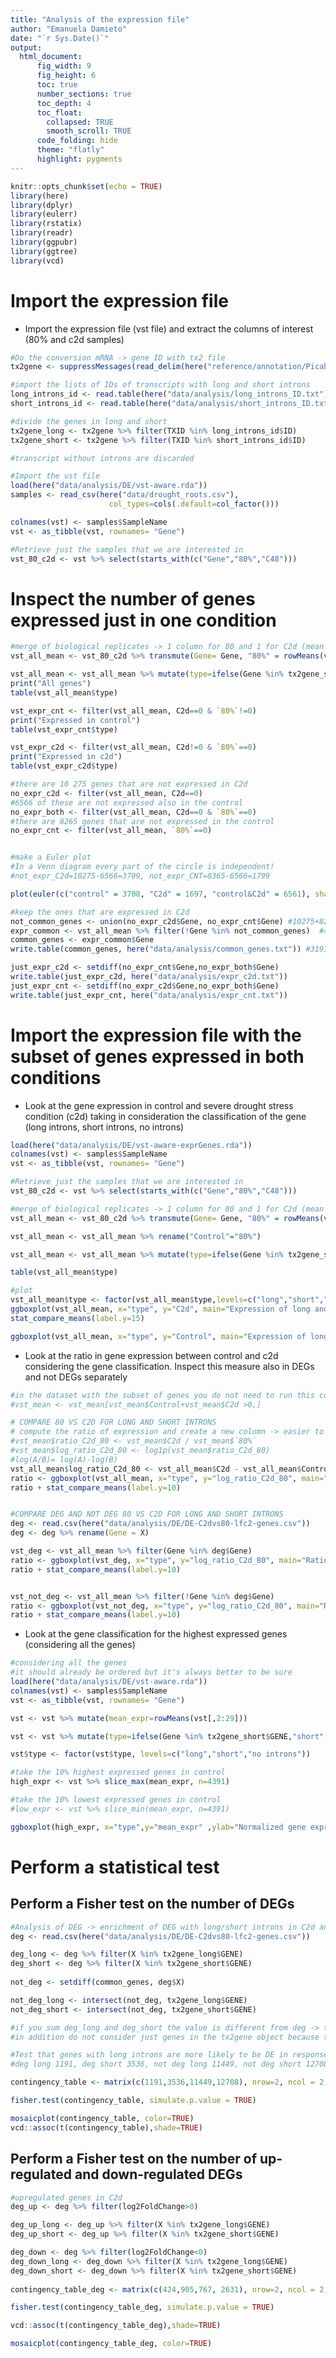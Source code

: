 ```yaml
---
title: "Analysis of the expression file"
author: "Emanuela Damieto"
date: "`r Sys.Date()`"
output: 
  html_document:
      fig_width: 9
      fig_height: 6
      toc: true
      number_sections: true
      toc_depth: 4
      toc_float:
        collapsed: TRUE
        smooth_scroll: TRUE
      code_folding: hide
      theme: "flatly"
      highlight: pygments
---
```



```r
knitr::opts_chunk$set(echo = TRUE)
library(here)
library(dplyr)
library(eulerr)
library(rstatix)
library(readr)
library(ggpubr)
library(ggtree)
library(vcd)
```


# Import the expression file
* Import the expression file (vst file) and extract the columns of interest (80% and c2d samples) 

```r
#Do the conversion mRNA -> gene ID with tx2 file 
tx2gene <- suppressMessages(read_delim(here("reference/annotation/Picab02_tx2gene.tsv.gz"), delim="\t", col_names=c("TXID","GENE"), skip=1))

#import the lists of IDs of transcripts with long and short introns
long_introns_id <- read.table(here("data/analysis/long_introns_ID.txt"), col.names="ID")
short_introns_id <- read.table(here("data/analysis/short_introns_ID.txt"), col.names = "ID")  

#divide the genes in long and short
tx2gene_long <- tx2gene %>% filter(TXID %in% long_introns_id$ID)
tx2gene_short <- tx2gene %>% filter(TXID %in% short_introns_id$ID)

#transcript without introns are discarded

#Import the vst file 
load(here("data/analysis/DE/vst-aware.rda"))
samples <- read_csv(here("data/drought_roots.csv"),
                      col_types=cols(.default=col_factor()))

colnames(vst) <- samples$SampleName
vst <- as_tibble(vst, rownames= "Gene") 

#Retrieve just the samples that we are interested in
vst_80_c2d <- vst %>% select(starts_with(c("Gene","80%","C48")))
```

# Inspect the number of genes expressed just in one condition
```r
#merge of biological replicates -> 1 column for 80 and 1 for C2d (mean of expression values among samples)
vst_all_mean <- vst_80_c2d %>% transmute(Gene= Gene, "80%" = rowMeans(vst_80_c2d[,2:5]), C2d=rowMeans(vst_80_c2d[,6:8]))

vst_all_mean <- vst_all_mean %>% mutate(type=ifelse(Gene %in% tx2gene_short$GENE,"short", ifelse(Gene %in% tx2gene_long$GENE,"long", "no introns")))
print("All genes")
table(vst_all_mean$type)

vst_expr_cnt <- filter(vst_all_mean, C2d==0 & `80%`!=0)
print("Expressed in control")
table(vst_expr_cnt$type)

vst_expr_c2d <- filter(vst_all_mean, C2d!=0 & `80%`==0)
print("Expressed in c2d")
table(vst_expr_c2d$type)

#there are 10 275 genes that are not expressed in C2d
no_expr_c2d <- filter(vst_all_mean, C2d==0) 
#6566 of these are not expressed also in the control
no_expr_both <- filter(vst_all_mean, C2d==0 & `80%`==0)
#there are 8265 genes that are not expressed in the control 
no_expr_cnt <- filter(vst_all_mean, `80%`==0) 


#make a Euler plot
#In a Venn diagram every part of the circle is independent!
#not_expr_C2d=10275-6566=3709, not_expr_CNT=8365-6566=1799

plot(euler(c("control" = 3708, "C2d" = 1697, "control&C2d" = 6561), shape = "ellipse"),c("palegreen","plum1"), labels = list(font=1, cex=1), counts=TRUE,ills =list(fill=c(viridis::plasma(n = 3))), alpha = 0.3,  quantities=list(type = c("counts"), font=3, round=2, cex=0.8))

#keep the ones that are expressed in C2d 
not_common_genes <- union(no_expr_c2d$Gene, no_expr_cnt$Gene) #10275+8265-6566
expr_common <- vst_all_mean %>% filter(!Gene %in% not_common_genes)  #43909-(10275+8265-6566)
common_genes <- expr_common$Gene
write.table(common_genes, here("data/analysis/common_genes.txt")) #31935

just_expr_c2d <- setdiff(no_expr_cnt$Gene,no_expr_both$Gene)
write.table(just_expr_c2d, here("data/analysis/expr_c2d.txt"))
just_expr_cnt <- setdiff(no_expr_c2d$Gene,no_expr_both$Gene)
write.table(just_expr_cnt, here("data/analysis/expr_cnt.txt"))

```

# Import the expression file with the subset of genes expressed in both conditions
* Look at the gene expression in control and severe drought stress condition (c2d) taking in consideration the classification of the gene (long introns, short introns, no introns)
```r
load(here("data/analysis/DE/vst-aware-exprGenes.rda"))
colnames(vst) <- samples$SampleName
vst <- as_tibble(vst, rownames= "Gene") 

#Retrieve just the samples that we are interested in
vst_80_c2d <- vst %>% select(starts_with(c("Gene","80%","C48")))

#merge of biological replicates -> 1 column for 80 and 1 for C2d (mean of expression values among samples)
vst_all_mean <- vst_80_c2d %>% transmute(Gene= Gene, "80%" = rowMeans(vst_80_c2d[,2:5]), C2d=rowMeans(vst_80_c2d[,6:8]))

vst_all_mean <- vst_all_mean %>% rename("Control"="80%")

vst_all_mean <- vst_all_mean %>% mutate(type=ifelse(Gene %in% tx2gene_short$GENE,"short", ifelse(Gene %in% tx2gene_long$GENE,"long", "no introns"))) %>% arrange(desc(Control))

table(vst_all_mean$type)

#plot
vst_all_mean$type <- factor(vst_all_mean$type,levels=c("long","short","no introns"))
ggboxplot(vst_all_mean, x="type", y="C2d", main="Expression of long and short\ntranscripts in C2d", ylab="Normalized gene expression", color = "type", notch=TRUE, palette=c("#F8766D","#619CFF","#00BA38")) + 
stat_compare_means(label.y=15)

ggboxplot(vst_all_mean, x="type", y="Control", main="Expression of long and short\ntranscripts in 80%", ylab="Normalized gene expression", color = "type", notch=TRUE,palette=c("#F8766D","#619CFF","#00BA38"))+   stat_compare_means(label.y=15)

```
* Look at the ratio in gene expression between control and c2d considering the gene classification. Inspect this measure also in DEGs and not DEGs separately
```r
#in the dataset with the subset of genes you do not need to run this command
#vst_mean <- vst_mean[vst_mean$Control+vst_mean$C2d >0,]

# COMPARE 80 VS C2D FOR LONG AND SHORT INTRONS
# compute the ratio of expression and create a new column -> easier to compare the expression of the same gene in two conditions
#vst_mean$ratio_C2d_80 <- vst_mean$C2d / vst_mean$`80%`
#vst_mean$log_ratio_C2d_80 <- log1p(vst_mean$ratio_C2d_80)
#log(A/B)= log(A)-log(B)
vst_all_mean$log_ratio_C2d_80 <- vst_all_mean$C2d - vst_all_mean$Control
ratio <- ggboxplot(vst_all_mean, x="type", y="log_ratio_C2d_80", main="Ratio of the expression of long and short\ntranscripts in C2d vs 80%", ylab="gene expression ratio", notch=TRUE, color = "type", ylim=c(-6,10), palette=c("#F8766D","#619CFF","#00BA38"))
ratio + stat_compare_means(label.y=10)


#COMPARE DEG AND NOT DEG 80 VS C2D FOR LONG AND SHORT INTRONS
deg <- read.csv(here("data/analysis/DE/DE-C2dvs80-lfc2-genes.csv"))
deg <- deg %>% rename(Gene = X)

vst_deg <- vst_all_mean %>% filter(Gene %in% deg$Gene)
ratio <- ggboxplot(vst_deg, x="type", y="log_ratio_C2d_80", main="Ratio of the expression of long and short\ntranscripts of DEG in C2d vs 80%", ylab="gene expression ratio", notch=TRUE, color = "type", ylim=c(-6,10), palette=c("#F8766D","#619CFF","#00BA38"))
ratio + stat_compare_means(label.y=10)


vst_not_deg <- vst_all_mean %>% filter(!Gene %in% deg$Gene)
ratio <- ggboxplot(vst_not_deg, x="type", y="log_ratio_C2d_80", main="Ratio of the expression of long and short\ntranscripts of not DEG in C2d vs 80%", ylab="gene expression ratio",  notch=TRUE, color = "type", ylim=c(-6,10), palette=c("#F8766D","#619CFF","#00BA38"))
ratio + stat_compare_means(label.y=10)
```

* Look at the gene classification for the highest expressed genes (considering all the genes)
```r
#considering all the genes
#it should already be ordered but it's always better to be sure
load(here("data/analysis/DE/vst-aware.rda"))
colnames(vst) <- samples$SampleName
vst <- as_tibble(vst, rownames= "Gene")

vst <- vst %>% mutate(mean_expr=rowMeans(vst[,2:29]))

vst <- vst %>% mutate(type=ifelse(Gene %in% tx2gene_short$GENE,"short", ifelse(Gene %in% tx2gene_long$GENE,"long", "no introns")))

vst$type <- factor(vst$type, levels=c("long","short","no introns"))

#take the 10% highest expressed genes in control
high_expr <- vst %>% slice_max(mean_expr, n=4391)

#take the 10% lowest expressed genes in control
#low_expr <- vst %>% slice_min(mean_expr, n=4391)

ggboxplot(high_expr, x="type",y="mean_expr" ,ylab="Normalized gene expression", color= "type", main="Gene classification in the highest expressed genes", palette=c("#F8766D","#619CFF","#00BA38"), notch=TRUE) + stat_compare_means()


```


# Perform a statistical test 
## Perform a Fisher test on the number of DEGs
```r
#Analysis of DEG -> enrichment of DEG with long/short introns in C2d and 80 (as background consider all genes that pass the test not all genes in the genome)
deg <- read.csv(here("data/analysis/DE/DE-C2dvs80-lfc2-genes.csv"))

deg_long <- deg %>% filter(X %in% tx2gene_long$GENE)
deg_short <- deg %>% filter(X %in% tx2gene_short$GENE)
 
not_deg <- setdiff(common_genes, deg$X)

not_deg_long <- intersect(not_deg, tx2gene_long$GENE)
not_deg_short <- intersect(not_deg, tx2gene_short$GENE)

#if you sum deg_long and deg_short the value is different from deg -> there are deg with no introns!!!!!!!!
#in addition do not consider just genes in the tx2gene object because there are also genes that are expressed in both conditions

#Test that genes with long introns are more likely to be DE in response to drought stress
#deg long 1191, deg short 3536, not deg long 11449, not deg short 12708

contingency_table <- matrix(c(1191,3536,11449,12708), nrow=2, ncol = 2, dimnames = list(c("genes with long introns", "genes with short introns"), c("DEG", "not DEG")))

fisher.test(contingency_table, simulate.p.value = TRUE)

mosaicplot(contingency_table, color=TRUE)
vcd::assoc(t(contingency_table),shade=TRUE)

```

## Perform a Fisher test on the number of up-regulated and down-regulated DEGs
```r
#upregulated genes in C2d
deg_up <- deg %>% filter(log2FoldChange>0)

deg_up_long <- deg_up %>% filter(X %in% tx2gene_long$GENE) 
deg_up_short <- deg_up %>% filter(X %in% tx2gene_short$GENE)

deg_down <- deg %>% filter(log2FoldChange<0) 
deg_down_long <- deg_down %>% filter(X %in% tx2gene_long$GENE)
deg_down_short <- deg_down %>% filter(X %in% tx2gene_short$GENE)
  
contingency_table_deg <- matrix(c(424,905,767, 2631), nrow=2, ncol = 2, dimnames = list(c("genes with long introns", "genes with short introns"),c("up", "down"))) 

fisher.test(contingency_table_deg, simulate.p.value = TRUE)

vcd::assoc(t(contingency_table_deg),shade=TRUE)

mosaicplot(contingency_table_deg, color=TRUE)
```

